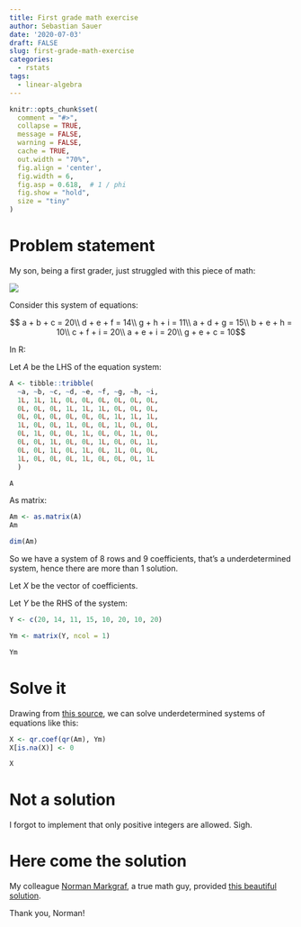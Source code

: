 ```yaml
---
title: First grade math exercise
author: Sebastian Sauer
date: '2020-07-03'
draft: FALSE
slug: first-grade-math-exercise
categories:
  - rstats
tags:
  - linear-algebra
---
```




```r
knitr::opts_chunk$set(
  comment = "#>",
  collapse = TRUE,
  message = FALSE,
  warning = FALSE,
  cache = TRUE,
  out.width = "70%",
  fig.align = 'center',
  fig.width = 6,
  fig.asp = 0.618,  # 1 / phi
  fig.show = "hold",
  size = "tiny"
)
```




# Problem statement

My son, being a first grader, just struggled with this piece of math:



![](/post/2020-07-03-first-grade-math-exercise_files/math-grade1.jpg)





Consider this system of equations:


$$ a + b + c = 20\\
d + e + f = 14\\
g + h + i = 11\\
a + d + g = 15\\
b + e + h = 10\\
c + f + i = 20\\
a + e + i = 20\\
g + e + c = 10$$


In R:

Let $A$ be the LHS of the equation system:

```r
A <- tibble::tribble(
  ~a, ~b, ~c, ~d, ~e, ~f, ~g, ~h, ~i,
  1L, 1L, 1L, 0L, 0L, 0L, 0L, 0L, 0L,
  0L, 0L, 0L, 1L, 1L, 1L, 0L, 0L, 0L,
  0L, 0L, 0L, 0L, 0L, 0L, 1L, 1L, 1L,
  1L, 0L, 0L, 1L, 0L, 0L, 1L, 0L, 0L,
  0L, 1L, 0L, 0L, 1L, 0L, 0L, 1L, 0L,
  0L, 0L, 1L, 0L, 0L, 1L, 0L, 0L, 1L,
  0L, 0L, 1L, 0L, 1L, 0L, 1L, 0L, 0L,
  1L, 0L, 0L, 0L, 1L, 0L, 0L, 0L, 1L
  )

A
```

As matrix:

```r
Am <- as.matrix(A)
Am
```


```r
dim(Am)
```


So we have a system of 8 rows and 9 coefficients, that's a underdetermined system, hence there are more than 1 solution.


Let $X$ be the vector of coefficients.


Let $Y$ be the RHS of the system:


```r
Y <- c(20, 14, 11, 15, 10, 20, 10, 20)

Ym <- matrix(Y, ncol = 1)

Ym
```



# Solve it

Drawing from [this source](https://stackoverflow.com/questions/53009467/solving-underdetermined-linear-systems-with-r), we can solve underdetermined systems of equations like this:

```r
X <- qr.coef(qr(Am), Ym)
X[is.na(X)] <- 0

X
```


# Not a solution

I forgot to implement that only positive integers are allowed. Sigh.


# Here come the solution

My colleague [Norman Markgraf](https://github.com/NMarkgraf/), a true math guy, provided [this beautiful solution](https://gist.github.com/NMarkgraf/9d40f4f0c3943b41f3beeeb09916c446).

Thank you, Norman!














